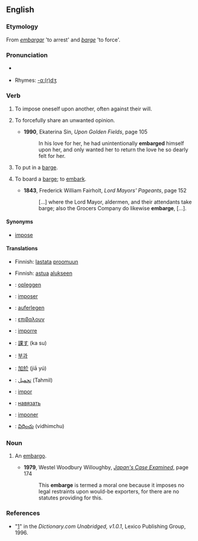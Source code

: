 ==English==

===Etymology===
From {{S.}} ''[[embargar]]'' 'to arrest' and {{E.}} ''[[barge]]'' 'to force'.

===Pronunciation===
* {{a|RP|US}} {{IPA|/əmˈbɑrdʒ/}}
*Rhymes: [[Rhymes:English:-ɑː(r)dʒ|-ɑː(r)dʒ]]

===Verb===
{{en-verb|embarg|es}}

# {{rfv-sense}} {{transitive}} To impose oneself upon another, often against their will.
# {{rfv-sense}} {{transitive}} To forcefully share an unwanted opinion.
#*'''1990''', Ekaterina Sin, ''Upon Golden Fields'', page 105
#*: In his love for her, he had unintentionally '''embarged''' himself upon her, and only wanted her to return the love he so dearly felt for her.
# {{transitive}} To put in a [[barge]].
# {{intransitive}} To board a [[barge]]; to [[embark]].
#*'''1843''', Frederick William Fairholt, ''Lord Mayors' Pageants'', page 152
#*: [...] where the Lord Mayor, aldermen, and their attendants take barge; also the Grocers Company do likewise '''embarge''', [...].

====Synonyms====
*[[impose]]

====Translations====
{{trans-top|to impose oneself upon another}}
{{trans-mid}}
{{trans-bottom}}

{{trans-top|to forcefully share an unwanted opinion}}
{{trans-mid}}
{{trans-bottom}}

{{trans-top|to put in a barge}}
*Finnish: [[lastata]] [[proomu|proomuun]]
{{trans-mid}}
{{trans-bottom}}

{{trans-top|to board a barge}}
*Finnish: [[astua]] [[alus|alukseen]]
{{trans-mid}}
{{trans-bottom}}

{{checktrans-top}}
*{{ttbc|Dutch}}:  [[opleggen]]
*{{ttbc|French}}: [[imposer]]
*{{ttbc|German}}: [[auferlegen]]
*{{ttbc|Greek}}: [[επιβαλουν]]
*{{ttbc|Italian}}: [[imporre]]
*{{ttbc|Japanese}}: [[課す]] (ka su)
{{checktrans-mid}}
*{{ttbc|Korean}}: [[부과]]
*{{ttbc|Mandarin}}: [[加於]] (jiā yú)
*{{ttbc|Persian}}: [[تحمیل]] (Tahmil)
*{{ttbc|Portuguese}}: [[impor]]
*{{ttbc|Russian}}: [[навязать]]
*{{ttbc|Spanish}}: [[imponer]]
*{{ttbc|Telugu}}: [[విధించు]] (vidhimchu)
{{checktrans-bottom}}

===Noun===
{{en-noun}}

# {{rare}} An [[embargo]].
#*'''1979''', Westel Woodbury Willoughby, ''[http://books.google.com/books?id=7J2ua2xblxcC&pg=PA174&dq=embarge&ei=ekJcR-23II3GiQH-nviHBA&sig=tk4ooNpsLxGDMAKyY7MqEWI8Crw Japan's Case Examined]'', page 174
#*: This '''embarge''' is termed a moral one because it imposes no legal restraints upon would-be exporters, for there are no statutes providing for this. 

===References===
*"[http://dictionary.reference.com/browse/embarge]" in the ''Dictionary.com Unabridged, v1.0.1'', Lexico Publishing Group, 1996.